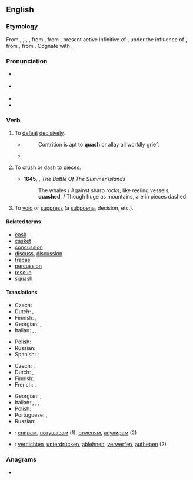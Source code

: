 ==English==

===Etymology===
From {{inh|en|enm|quaschen}}, {{m|enm|quasshen}}, {{m|enm|cwessen}}, {{m|enm|quassen}}, from {{der|en|fro|quasser}}, from {{der|en|la|quassāre}}, present active infinitive of {{m|la|quassō}}, under the influence of {{m|la|cassō|t=I annul}}, from {{der|en|la|quatiō||I shake}}, from {{der|en|ine-pro|*kʷeh₁t-||to shake}} {{qual|same root for the English words: ''[[pasta]], [[paste]], [[pastiche]], [[pastry]]''}}. Cognate with {{cog|es|quejar||to complain}}.

===Pronunciation===
* {{a|RP}} {{IPA|en|/kwɒʃ/}}
* {{a|GenAm}} {{IPA|en|/kwɑʃ/}}
* {{audio|en|En-us-quash.ogg|Audio (US)}}
* {{rhymes|en|ɒʃ}}

===Verb===
{{en-verb}}

# To [[defeat]] [[decisively]].
#: {{ux|en|The army '''quashed''' the rebellion.}}
#* {{RQ:Barrow Sermon|Of Contentment}}
#*: Contrition is apt to '''quash''' or allay all worldly grief.
#* {{quote-journal|en|author={{w|Roger Cohen}}| title=The horror! The horror! The trauma of ISIS &#91;print version: ''International New York Times'', 18 November 2014, p.&nbsp;9&#93;| url=http://www.nytimes.com/2014/11/18/opinion/roger-cohen-the-evil-of-isis.html| work={{w|The New York Times}}| date=17 November 2014| passage=the '''quashing''' of a jihadi enclave here only spurs the sprouting of another there}}
# {{lb|en|obsolete}} To crush or dash to pieces.
#* '''1645''', {{w|Edmund Waller}}, ''The Battle Of The Summer Islands''
#*: The whales / Against sharp rocks, like reeling vessels, '''quashed''', / Though huge as mountains, are in pieces dashed.
# {{lb|en|legal}} To [[void]] or [[suppress]] (a [[subpoena]], decision, etc.).

====Related terms====
* [[cask]]
* [[casket]]
* [[concussion]]
* [[discuss]], [[discussion]]
* [[fracas]]
* [[percussion]]
* [[rescue]]
* [[squash]]

====Translations====
{{trans-top|to defeat forcibly}}
* Czech: {{t|cs|potlačit|pf}}
* Dutch: {{t+|nl|onderdrukken}}, {{t+|nl|smoren}}
* Finnish: {{t+|fi|tukahduttaa}}, {{t+|fi|kukistaa}}
* Georgian: {{t|ka|ჩახშობა}}, {{t|ka|განადგურება}}
* Italian: {{t+|it|cassare}}, {{t+|it|soffocare}}, {{t+|it|reprimere}}
{{trans-mid}}
* Polish: {{t+|pl|tłumić}}
* Russian: {{t+|ru|сокрушать}}
* Spanish: {{t+|es|aplastar}}; {{t+|es|derrotar}}
{{trans-bottom}}

{{trans-top|to void or suppress (a subpoena, decision)}}
* Czech: {{t+|cs|zrušit|pf}}, {{t+|cs|anulovat|pf}}
* Dutch: {{t+|nl|vernietigen}}, {{t|nl|ongeldig verklaren}}
* Finnish: {{t+|fi|kumota}}
* French: {{t+|fr|supprimer}}, {{t+|fr|annuler}}
{{trans-mid}}
* Georgian: {{t|ka|გაუქმება}}, {{t|ka|ანულირება}}
* Italian: {{t+|it|annullare}}, {{t+|it|invalidare}}, {{t+|it|cancellare}}, {{t+|it|cassare}}
* Polish: {{t+|pl|unieważniać}}
* Portuguese: {{t+|pt|anular}}, {{t+|pt|cassar}}
* Russian: {{t+|ru|отменять}}
{{trans-bottom}}

{{checktrans-top}}
* {{ttbc|bg}}: [[спирам]], [[потушавам]] (1), [[отменям]], [[анулирам]] (2)
{{trans-mid}}
* {{ttbc|de}}: [[vernichten]], [[unterdrücken]], [[ablehnen]], [[verwerfen]], [[aufheben]] (2)
{{trans-bottom}}

===Anagrams===
* {{anagrams|en|a=ahqsu|huqas}}